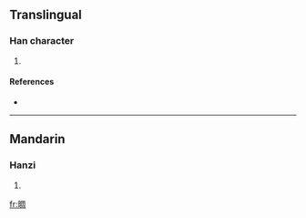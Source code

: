 ==Translingual==

===Han character===
{{Han char|rn=72|rad=日|as=08|sn=12|four=|canj=日月土口 (ABGR)}}

# {{defn|Han|sort=日08}}

====References====
* {{Han ref|kx=0496.280|dkj=13981|hdz=21519.110|uh=666D|ud=26221}}

----

==Mandarin==

===Hanzi===
{{cmn-hanzi|pin=[[zhǒu]] ([[zhou3]])|wg=chou<sup>3</sup>}}

# {{defn|Mandarin}}

[[fr:晭]]